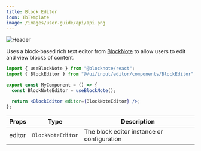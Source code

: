 ```yaml
---
title: Block Editor
icon: TbTemplate
image: /images/user-guide/api/api.png
---
```

<Frame>
  <img src="/images/user-guide/api/api.png" alt="Header" />
</Frame>

Uses a block-based rich text editor from [BlockNote](https://www.blocknotejs.org/) to allow users to edit and view blocks of content. 

<Tabs>
<Tab title="Usage">

```jsx
import { useBlockNote } from "@blocknote/react";
import { BlockEditor } from "@/ui/input/editor/components/BlockEditor";

export const MyComponent = () => {
  const BlockNoteEditor = useBlockNote();

  return <BlockEditor editor={BlockNoteEditor} />;
};
```

</Tab>
<Tab title="Props">


| Props | Type | Description |
|-------|------|-------------|
| editor | `BlockNoteEditor` | The block editor instance or configuration |



</Tab>
</Tabs>

